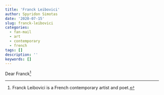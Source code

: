 ```yaml
---
title: 'Franck Leibovici'
author: Spyridon Simotas
date: '2020-07-15'
slug: franck-leibovici
categories:
  - fan-mail
  - art
  - contemporary
  - french
tags: []
description: ''
keywords: []
---
```


Dear Franck^[Franck Leibovici is a French contemporary artist and poet.]




